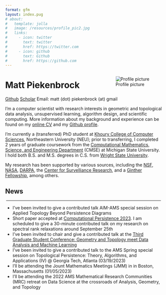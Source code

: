 ```yaml
---
format: gfm
layout: index.pug
# about:
#   template: jolla
#   image: /resources/profile_pic2.jpg
#   links:
#     - icon: twitter
#       text: twitter
#       href: https://twitter.com
#     - icon: github
#       text: Github
#       href: https://github.com
---
```


<!-- :::{.flex .justify-between .mx-auto} -->

::: {style="float: right; margin-left: 1.5rem;"}
![Profile picture](/resources/profile_pic2.jpeg){.rounded-lg .object-cover .md:visible .hidden .show-on-md-screen style="max-width: 16rem;"}
:::

<h1 class="mb-0"> Matt Piekenbrock </h1>

::: my-0
[Github](https://github.com/peekxc){.bg-neutral-300 .text-black .text-xs .px-1 .rounded-xs .mr-1 .min-w-0 style="white-space: nowrap; padding-top: 0.15em !important; padding-bottom: 0.15em !important"} [Scholar](https://scholar.google.com/citations?user=2lPQ3UQAAAAJ&hl=en){.bg-neutral-300 .text-black .text-xs .px-1 .rounded-xs .mr-1 .min-w-0 style="white-space: nowrap; padding-top: 0.15em !important; padding-bottom: 0.15em !important"} [Email: matt (dot) piekenbrock (at) gmail]{.bg-neutral-300 .text-black .text-xs .px-1 .rounded-xs .mr-1 .min-w-0 style="white-space: nowrap; padding-top: 0.15em !important; padding-bottom: 0.15em !important"}
:::

::: {.prose-sm .text-justify}
I'm a computer scientist with research interests in geometric and topological data analysis, unsupervised learning, algorithm design, and scientific computing. More information about my background and experience can be found on my [online CV](https://mattpiekenbrock.com/cv) and my [Github profile](https://github.com/peekxc).

I'm currently a (transferred) PhD student at [Khoury College of Computer Sciences](https://www.khoury.northeastern.edu/), Northeastern University (NEU); prior to transferring, I completed 2 years of graduate coursework from the [Computational Mathematics, Science, and Engineering Department](https://cmse.msu.edu/) (CMSE) at Michigan State University. I hold both B.S. and M.S. degrees in C.S. from [Wright State University](https://www.wright.edu/).

My research has been supported by various sources, including the [NSF](https://www.nsf.gov/), [NASA](https://www.nasa.gov/), [DARPA](https://www.darpa.mil/), the [Center for Survelliance Research](https://www.wright.edu/center-for-surveillance-research/our-members), and a [Ginther Fellowship](https://givingto.msu.edu/stories/500k-endowment-creates-first-grad-fellowship-in-cmse), among others.
:::

<!-- I enjoy learning about open-ended areas of learning theory and data analysis, including topics such as unsupervised learning, clustering, dimensionality reduction, estimation theory, and so on. I'm also a [modern C++](https://github.com/isocpp/CppCoreGuidelines/blob/master/CppCoreGuidelines.md#abstract) enthusiast, and believer in [functional programming](https://en.wikipedia.org/wiki/Functional_programming), and a fervent supporter of open source software.  -->

<h2 class="text-2xl pb-0 mb-0 mt-1"> News </h2>

<hr style="margin: 0.20rem !important;"/>

::: {.list-disc .overflow-y-scroll .mt-0}
-   I've been invited to give a contributed talk AIM-AMS special session on Applied Topology Beyond Persistence Diagrams
-   Short paper accepted at [Computational Persistence 2023](https://www.cs.purdue.edu/ComPerWorkshop/index.html). I am scheduled to give a 30-minute contributed talk on my research on spectral rank relaxations around September 25th\
-   I've been invited to chair and give a contributed talk at the [Third Graduate Student Conference: Geometry and Topology meet Data Analysis and Machine Learning](https://gtdaml.wixsite.com/2023)
-   I've been invited to give a contributed talk to the AMS Spring special session on Topological Persistence: Theory, Algorithms, and Applications (IV) \@ Georgia Tech, Atlanta (03/19/2023)
-   I'll be attending the Jount Mathematics Meetings (JMM) in in Boston, Massachusetts (01/05/2023)
-   I'll be attending the 2022 AMS Mathematical Research Communities (MRC) retreat on Data Science at the crossroads of Analysis, Geometry, and Topology
:::